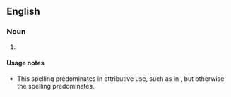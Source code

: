 ==English==

===Noun===
{{en-noun}}

# {{alternative spelling of|pudding basin|lang=en}}

====Usage notes====
* This spelling predominates in attributive use, such as in {{m|en|pudding-basin haircut}}, but otherwise the spelling {{m|en|pudding basin}} predominates.